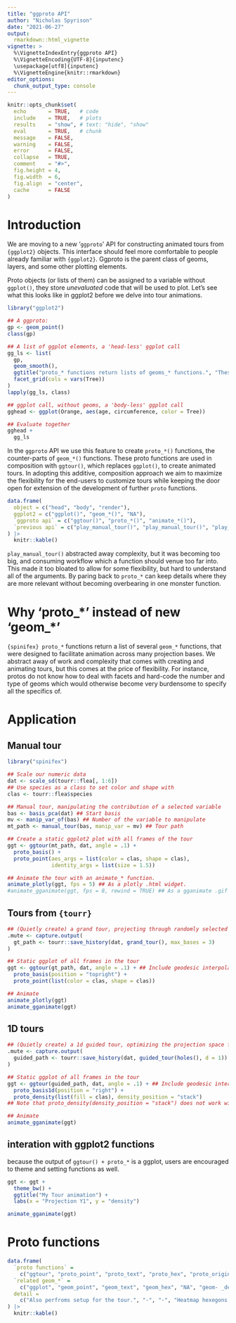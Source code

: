 ```yaml
---
title: "ggproto API"
author: "Nicholas Spyrison"
date: "2021-06-27"
output: 
  rmarkdown::html_vignette
vignette: >
  %\VignetteIndexEntry{ggproto API}
  %\VignetteEncoding{UTF-8}{inputenc}
  \usepackage[utf8]{inputenc}
  %\VignetteEngine{knitr::rmarkdown}
editor_options: 
  chunk_output_type: console
---
```

<!-- #Example vignette: 
https://github.com/njtierney/naniar/blob/master/vignettes/getting-started-w-naniar.Rmd -->
```r
knitr::opts_chunk$set(
  echo       = TRUE,   # code
  include    = TRUE,   # plots
  results    = "show", # text: "hide", "show"
  eval       = TRUE,   # chunk
  message    = FALSE,
  warning    = FALSE,
  error      = FALSE,
  collapse   = TRUE,
  comment    = "#>",
  fig.height = 4,
  fig.width  = 6,
  fig.align  = "center",
  cache      = FALSE
)
```

# Introduction

We are moving to a new '`ggproto`' API for constructing animated tours from `{ggplot2}` objects. This interface should feel more comfortable to people already familiar with `{ggplot2}`. Ggproto is the parent class of geoms, layers, and some other plotting elements. 

Proto objects (or lists of them) can be assigned to a variable without `ggplot()`, they store _unevaluated_ code that will be used to plot. Let's see what this looks like in ggplot2 before we delve into tour animations.

```r
library("ggplot2")

## A ggproto:
gp <- geom_point()
class(gp)

## A list of ggplot elements, a 'head-less' ggplot call
gg_ls <- list(
  gp,
  geom_smooth(),
  ggtitle("proto_* functions return lists of geoms_* functions.", "These lists can be stored, extended, and added to ggplot(). \n We use this to include the animation of ggplots."),
  facet_grid(cols = vars(Tree))
)
lapply(gg_ls, class)

## ggplot call, without geoms, a 'body-less' ggplot call
gghead <- ggplot(Orange, aes(age, circumference, color = Tree))

## Evaluate together
gghead +
  gg_ls
```

In the `ggproto` API we use this feature to create `proto_*()` functions, the counter-parts of `geom_*()` functions. These proto functions are used in composition with `ggtour()`, which replaces `ggplot()`, to create animated tours. In adopting this additive, composition approach we aim to maximize the flexibility for the end-users to customize tours while keeping the door open for extension of the development of further `proto` functions.

```r
data.frame(
  object = c("head", "body", "render"),
  ggplot2 = c("ggplot()", "geom_*()", "NA"),
  `ggproto api` = c("ggtour()", "proto_*()", "animate_*()"),
  `previous api` = c("play_manual_tour()", "play_manual_tour()", "play_manual_tour(render_*())")
) |>
  knitr::kable()
```

`play_manual_tour()` abstracted away complexity, but it was becoming too big, and consuming workflow which a function should venue too far into. This made it too bloated to allow for some flexibility, but hard to understand all of the arguments. By paring back to `proto_*` can keep details where they are more relevant without becoming overbearing in one monster function.

# Why 'proto_\*' instead of new 'geom_\*'

`{spinifex} proto_*` functions return a list of several `geom_*` functions, that were designed to facilitate animation across many projection bases. We abstract away of work and complexity that comes with creating and animating tours, but this comes at the price of flexibility. For instance, protos do not know how to deal with facets and hard-code the number and type of geoms which would otherwise become very burdensome to specify all the specifics of.

# Application

## Manual tour
```r
library("spinifex")

## Scale our numeric data
dat <- scale_sd(tourr::flea[, 1:6])
## Use species as a class to set color and shape with
clas <- tourr::flea$species

## Manual tour, manipulating the contribution of a selected variable 
bas <- basis_pca(dat) ## Start basis
mv <- manip_var_of(bas) ## Number of the variable to manipulate
mt_path <- manual_tour(bas, manip_var = mv) ## Tour path

## Create a static ggplot2 plot with all frames of the tour
ggt <- ggtour(mt_path, dat, angle = .1) +
  proto_basis() +
  proto_point(aes_args = list(color = clas, shape = clas),
              identity_args = list(size = 1.5))
```
```r
## Animate the tour with an animate_* function.
animate_plotly(ggt, fps = 5) ## As a plotly .html widget.
#animate_gganimate(ggt, fps = 8, rewind = TRUE) ## As a gganimate .gif
```

## Tours from `{tourr}`
```r
## (Quietly create) a grand tour, projecting through randomly selected bases
.mute <- capture.output(
  gt_path <- tourr::save_history(dat, grand_tour(), max_bases = 3)
)

## Static ggplot of all frames in the tour
ggt <- ggtour(gt_path, dat, angle = .1) + ## Include geodesic interpolation angle between the selected bases.
  proto_basis(position = "topright") +
  proto_point(list(color = clas, shape = clas))
```
```r
## Animate
animate_plotly(ggt)
animate_gganimate(ggt)
```

## 1D tours
```r
## (Quietly create) a 1d guided tour, optimizing the projection space for the holes() function
.mute <- capture.output(
  guided_path <- tourr::save_history(dat, guided_tour(holes(), d = 1))
)

## Static ggplot of all frames in the tour
ggt <- ggtour(guided_path, dat, angle = .1) + ## Include geodesic interpolation angle between the selected bases.
  proto_basis1d(position = "right") +
  proto_density(list(fill = clas), density_position = "stack")
## Note that proto_density(density_position = "stack") does not work with animate_plotly().
```
```r
## Animate
animate_gganimate(ggt)
```

## interation with ggplot2 functions

because the output of `ggtour() + proto_*` is a ggplot, users are encouraged to theme and setting functions as well.

```r
ggt <- ggt +
  theme_bw() +
  ggtitle("My Tour animation") +
  labs(x = "Projection Y1", y = "density")
```
```r
animate_gganimate(ggt)
```


# Proto functions

```r
data.frame(
  `proto functions` =
    c("ggtour", "proto_point", "proto_text", "proto_hex", "proto_origin/1d", "proto_density", "proto_basis/1d", "proto_default/1d", "animate_plotly", "animate_gganimate"),
  `related geom_*` =
    c("ggplot", "geom_point", "geom_text", "geom_hex", "NA", "geom- _density & _rect", "geom- _segment & _text", "several protos", "NA", "NA"),
  detail =
    c("Also perfroms setup for the tour.", "-", "-", "Heatmap hexegons, for high observation density", "Line segments for the origin, the space where 0 values project to", "1D density with run hash marks underneath, `position = 'stack'` not working with {plotly}.", ".html widget, row numbers added as tooltip on hover. {plotly} doesn't presicly map all {ggplot2} settings; legends, point size and opacity may vary.", "Direction and magnetude of variables to the projection disp~", "Default protos for 2/1D tours", ".gif animation. {gganimate} consumes native ggplots, aestheics should be consistant.")
) |>
  knitr::kable()
```
